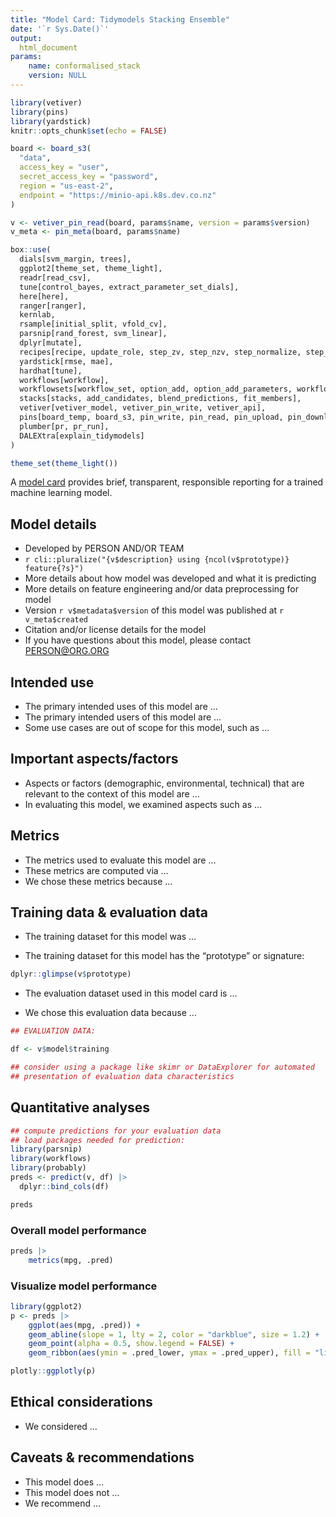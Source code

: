 ```yaml
---
title: "Model Card: Tidymodels Stacking Ensemble"
date: '`r Sys.Date()`'
output: 
  html_document
params:
    name: conformalised_stack
    version: NULL
---
```


```r
library(vetiver)
library(pins)
library(yardstick)
knitr::opts_chunk$set(echo = FALSE)

board <- board_s3(
  "data", 
  access_key = "user", 
  secret_access_key = "password", 
  region = "us-east-2", 
  endpoint = "https://minio-api.k8s.dev.co.nz"
)

v <- vetiver_pin_read(board, params$name, version = params$version)
v_meta <- pin_meta(board, params$name)

box::use(
  dials[svm_margin, trees],
  ggplot2[theme_set, theme_light],
  readr[read_csv],
  tune[control_bayes, extract_parameter_set_dials],
  here[here],
  ranger[ranger],
  kernlab,
  rsample[initial_split, vfold_cv],
  parsnip[rand_forest, svm_linear],
  dplyr[mutate],
  recipes[recipe, update_role, step_zv, step_nzv, step_normalize, step_impute_knn, update],
  yardstick[rmse, mae],
  hardhat[tune],
  workflows[workflow],
  workflowsets[workflow_set, option_add, option_add_parameters, workflow_map],
  stacks[stacks, add_candidates, blend_predictions, fit_members],
  vetiver[vetiver_model, vetiver_pin_write, vetiver_api],
  pins[board_temp, board_s3, pin_write, pin_read, pin_upload, pin_download],
  plumber[pr, pr_run],
  DALEXtra[explain_tidymodels]
)

theme_set(theme_light())

```

A [model card](https://doi.org/10.1145/3287560.3287596) provides brief, transparent, responsible reporting for a trained machine learning model.

## Model details

-   Developed by PERSON AND/OR TEAM
-   `r cli::pluralize("{v$description} using {ncol(v$prototype)} feature{?s}")`
-   More details about how model was developed and what it is predicting
-   More details on feature engineering and/or data preprocessing for model
-   Version `r v$metadata$version` of this model was published at `r v_meta$created`
-   Citation and/or license details for the model
-   If you have questions about this model, please contact [PERSON\@ORG.ORG](mailto:PERSON@ORG.ORG){.email}

## Intended use

-   The primary intended uses of this model are ...
-   The primary intended users of this model are ...
-   Some use cases are out of scope for this model, such as ...

## Important aspects/factors

-   Aspects or factors (demographic, environmental, technical) that are relevant to the context of this model are ...
-   In evaluating this model, we examined aspects such as ...

## Metrics

-   The metrics used to evaluate this model are ...
-   These metrics are computed via ...
-   We chose these metrics because ...

## Training data & evaluation data

-   The training dataset for this model was ...

-   The training dataset for this model has the "prototype" or signature:

```r
dplyr::glimpse(v$prototype)
```

-   The evaluation dataset used in this model card is ...

-   We chose this evaluation data because ...

```r
## EVALUATION DATA:

df <- v$model$training

## consider using a package like skimr or DataExplorer for automated 
## presentation of evaluation data characteristics
```

## Quantitative analyses {.tabset}

```r
## compute predictions for your evaluation data
## load packages needed for prediction:
library(parsnip)
library(workflows)
library(probably)
preds <- predict(v, df) |>
  dplyr::bind_cols(df)

preds  
```

### Overall model performance

```r
preds |>
    metrics(mpg, .pred)
```

### Visualize model performance

```r
library(ggplot2)
p <- preds |>
    ggplot(aes(mpg, .pred)) +
    geom_abline(slope = 1, lty = 2, color = "darkblue", size = 1.2) +
    geom_point(alpha = 0.5, show.legend = FALSE) +
    geom_ribbon(aes(ymin = .pred_lower, ymax = .pred_upper), fill = "lightblue", alpha = 0.2)

plotly::ggplotly(p)
```

## Ethical considerations

-   We considered ...

## Caveats & recommendations

-   This model does ...
-   This model does not ...
-   We recommend ...
